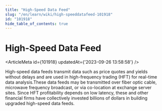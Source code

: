 ```yaml
---
title: "High-Speed Data Feed"
slug: "/en/learn/wiki/high-speeddatafeed-101918"
id: "101918"
hide_table_of_contents: true
---
```



# High-Speed Data Feed

<ArticleMeta id={101918} updatedAt={'2023-09-26 13:58:58'} />
<div className='border-solid border-b border-t-0 my-4 border-[var(--ifm-color-gray-300)]' />

High-speed data feeds transmit data such as price quotes and yields without delays and are used in high-frequency trading (HFT) for real-time data analysis.These data feeds may be transmitted over fiber optic cable, microwave frequency broadcast, or via co-location at exchange server sites. Since HFT profitability depends on low latency, these and other financial firms have collectively invested billions of dollars in building upgraded high-speed data feeds.
